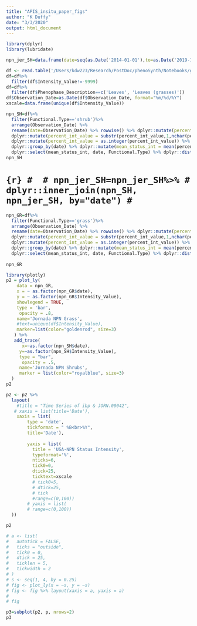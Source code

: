 ```yaml
---
title: "APIS_insitu_paper_figs"
author: "K Duffy"
date: "3/3/2020"
output: html_document
---
```

```r
library(dplyr)
library(lubridate)
```

```r
npn_jer_SH=data.frame(date=seq(as.Date('2014-01-01'),to=as.Date('2019-12-30'),by='1 day'))

```
```r
df <- read.table('/Users/kdw223/Research/PostDoc/phenoSynth/Notebooks/greenwave_dacqre/npn_data/Jornada_StatusandIntensity_leaves.csv', header = TRUE, sep = ",", stringsAsFactors = FALSE)
df=df%>%
  filter(df$Intensity_Value!=-9999)
df=df%>%
  filter(df$Phenophase_Description==c('Leaves', 'Leaves (grasses)'))
df$Observation_Date=as.Date(df$Observation_Date, format="%m/%d/%Y")
xscale=data.frame(unique(df$Intensity_Value))
```
```r

npn_SH=df%>%
  filter(Functional.Type=='shrub')%>%
  arrange(Observation_Date) %>%
  rename(date=Observation_Date) %>% rowwise() %>% dplyr::mutate(percent_int_value = strsplit(Intensity_Value, '-')[[1]][2]) %>%
  dplyr::mutate(percent_int_value = substr(percent_int_value,1,nchar(percent_int_value)-1))%>%
  dplyr::mutate(percent_int_value = as.integer(percent_int_value)) %>% ungroup() %>%
  dplyr::group_by(date) %>% dplyr::mutate(mean_status_int = mean(percent_int_value)) %>% 
  dplyr::select(mean_status_int, date, Functional.Type) %>% dplyr::distinct()
npn_SH
```
# ```{r}
# 
# npn_jer_SH=npn_jer_SH%>%
#               dplyr::inner_join(npn_SH, npn_jer_SH, by="date")
# ```

```r
npn_GR=df%>%
  filter(Functional.Type=='grass')%>%
  arrange(Observation_Date) %>%
  rename(date=Observation_Date) %>% rowwise() %>% dplyr::mutate(percent_int_value = strsplit(Intensity_Value, '-')[[1]][2]) %>%
  dplyr::mutate(percent_int_value = substr(percent_int_value,1,nchar(percent_int_value)-1)) %>%
  dplyr::mutate(percent_int_value = as.integer(percent_int_value)) %>% ungroup() %>%
  dplyr::group_by(date) %>% dplyr::mutate(mean_status_int = mean(percent_int_value)) %>% 
  dplyr::select(mean_status_int, date, Functional.Type) %>% dplyr::distinct()
  
npn_GR
```

```r

library(plotly)
p2 = plot_ly(
    data = npn_GR,
    x = ~ as.factor(npn_GR$date),
    y = ~ as.factor(npn_GR$Intensity_Value),
    showlegend = TRUE,
    type = 'bar',
     opacity = .8,
    name='Jornada NPN Grass', 
    #text=unique(df$Intensity_Value),
    marker=list(color="goldenrod", size=3)
   ) %>%
   add_trace(
      x=~as.factor(npn_SH$date),
     y=~as.factor(npn_SH$Intensity_Value),
     type = "bar",
      opacity = .5,
     name='Jornada NPN Shrubs',
     marker = list(color="royalblue", size=3)
  )
p2
```

```r
p2 <- p2 %>%
  layout(
    #title = "Time Series of ibp & JORN.00042",
   # xaxis = list(title='Date'),
    xaxis = list(
        type = 'date',
        tickformat = " %B<br>%Y", 
        title='Date'),
        
        yaxis = list(
          title = 'USA-NPN Status Intensity',
          typeformat='%', 
          nticks=6,
          tick0=0,
          dtick=25,
          ticktext=xscale
          # tick0=5,
          # dtick=25, 
          # tick
          #range=c(0,100))
        # yaxis = list(
        # range=c(0,100))
  ))

p2

# a <- list(
#   autotick = FALSE,
#   ticks = "outside",
#   tick0 = 0,
#   dtick = 25,
#   ticklen = 5,
#   tickwidth = 2
# )
# s <- seq(1, 4, by = 0.25)
# fig <- plot_ly(x = ~s, y = ~s)
# fig <- fig %>% layout(xaxis = a, yaxis = a)
# 
# fig
```

```r
p3=subplot(p2, p, nrows=2)
p3
```